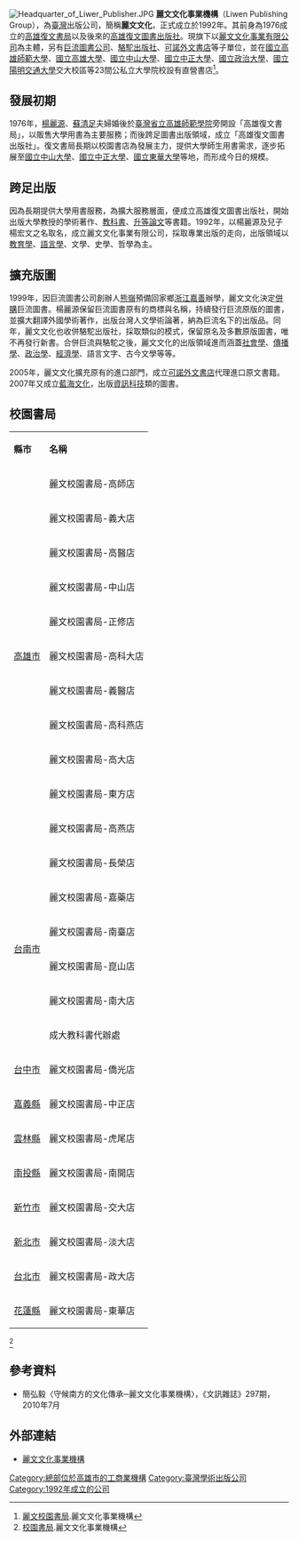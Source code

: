 {{notability unreferenced|time=2010-11-15T12:29:05+00:00}}
{{Infobox company
| name                = 麗文文化事業股份有限公司
| name_en             = Liwen Publisher
| logo                = 
| caption             = 
| type                = 股份有限公司
| original_text       = 
| other_text          = 
| traded_as           = 
| local_code_name             =  TW
| local_code             =  86908024
| fate                = 
| predecessor         = 
| successor           = 
| foundation          = {{Start date|1992||}}
| defunct             = <!-- {{End date|YYYY|MM|DD}} -->
| location            = {{TW}}[[高雄市|高雄市]][[苓雅區|苓雅區]][[五福一路|五福一路]]57號2樓之2
| locations           = 
| area_served         = 
| founder             = 
| key_people          = [[董事長|董事長]]：楊麗源<br>[[總經理|總經理]]：蘇清足
| industry            = 出版業
| products            = 
| services            = 
| revenue             = 
| operating_income    = 
| net_income          = 
| aum                 = <!-- Only used with financial services companies -->
| assets              = 
| equity              = 
| owner               = 
| num_employees       = 
| parent              = 
| divisions           = 
| subsid              = 
| homepage            = {{URL|www.liwen.com.tw}}
| slogan              = 
| capital             =  [[新台幣|新台幣]]35,000,000 元
| market_value        = 
| P/E ratio           = 
| earnings per share  = 
| Net asset value     = 
| accounting_period   = 
| major_shareholder   = 
| footnotes           = 
}}

[[File:Headquarter_of_Liwer_Publisher.JPG|thumb]]
'''麗文文化事業機構'''（Liwen Publishing Group），為[[臺灣|臺灣]]出版公司，簡稱'''麗文文化'''，正式成立於1992年。其前身為1976成立的[[高雄復文書局|高雄復文書局]]以及後來的[[高雄復文圖書出版社|高雄復文圖書出版社]]。現旗下以[[麗文文化事業有限公司|麗文文化事業有限公司]]為主體，另有[[巨流圖書公司|巨流圖書公司]]、[[駱駝出版社|駱駝出版社]]、[[可諾外文書店|可諾外文書店]]等子單位，並在[[國立高雄師範大學|國立高雄師範大學]]、[[國立高雄大學|國立高雄大學]]、[[國立中山大學|國立中山大學]]、[[國立中正大學|國立中正大學]]、[[國立政治大學|國立政治大學]]、[[國立陽明交通大學|國立陽明交通大學]]交大校區等23間公私立大學院校設有直營書店<ref>[https://www.liwen.com.tw/branch/all/1 麗文校園書局].麗文文化事業機構</ref>。

==發展初期==
1976年，[[楊麗源|楊麗源]]、[[蘇清足|蘇清足]]夫婦婚後於[[臺灣省立高雄師範學院|臺灣省立高雄師範學院]]旁開設「高雄復文書局」，以販售大學用書為主要服務；而後跨足圖書出版領域，成立「高雄復文圖書出版社」。復文書局長期以校園書店為發展主力，提供大學師生用書需求，逐步拓展至[[國立中山大學|國立中山大學]]、[[國立中正大學|國立中正大學]]、[[國立東華大學|國立東華大學]]等地，而形成今日的規模。

==跨足出版==
因為長期提供大學用書服務，為擴大服務層面，便成立高雄復文圖書出版社，開始出版大學教授的學術著作、[[教科書|教科書]]、[[升等論文|升等論文]]等書籍。1992年，以楊麗源及兒子楊宏文之名取名，成立麗文文化事業有限公司，採取專業出版的走向，出版領域以[[教育學|教育學]]、[[語言學|語言學]]、文學、史學、哲學為主。

==擴充版圖==
1999年，因巨流圖書公司創辦人[[熊嶺|熊嶺]]預備回家鄉[[浙江|浙江]][[嘉善縣|嘉善]]辦學，麗文文化決定[[併購|併購]]巨流圖書。楊麗源保留巨流圖書原有的商標與名稱，持續發行巨流原版的圖書，並擴大翻譯外國學術著作，出版台灣人文學術論著，納為巨流名下的出版品。同年，麗文文化也收併駱駝出版社，採取類似的模式，保留原名及多數原版圖書，唯不再發行新書。合併巨流與駱駝之後，麗文文化的出版領域進而涵蓋[[社會學|社會學]]、[[傳播學|傳播學]]、[[政治學|政治學]]、[[經濟學|經濟學]]、語言文字、古今文學等等。

2005年，麗文文化擴充原有的進口部門，成立[[可諾外文書店|可諾外文書店]]代理進口原文書籍。2007年又成立[[藍海文化|藍海文化]]，出版[[資訊科技|資訊科技]]類的圖書。

==校園書局==
{|class="wikitable" 
|- align=center
| '''縣市'''||  '''名稱''' 
|-
|rowspan="11"|[[高雄市|高雄市]]||麗文校園書局-高師店
|-
|麗文校園書局-義大店
|-
|麗文校園書局-高醫店
|-
|麗文校園書局-中山店
|-
|麗文校園書局-正修店
|-
|麗文校園書局-高科大店
|-
|麗文校園書局-義醫店
|-
|麗文校園書局-高科燕店
|-
|麗文校園書局-高大店
|-
|麗文校園書局-東方店
|-
|麗文校園書局-高燕店
|-
|rowspan="6"|[[台南市|台南市]]||麗文校園書局-長榮店
|-
|麗文校園書局-嘉藥店
|-
|麗文校園書局-南臺店
|-
|麗文校園書局-崑山店
|-
|麗文校園書局-南大店
|-
|成大教科書代辦處
|-
|[[台中市|台中市]]||麗文校園書局-僑光店
|-
|[[嘉義縣|嘉義縣]]||麗文校園書局-中正店
|-
|[[雲林縣|雲林縣]]||麗文校園書局-虎尾店
|-
|[[南投縣|南投縣]]||麗文校園書局-南開店
|-
|[[新竹市|新竹市]]||麗文校園書局-交大店
|-
|[[新北市|新北市]]||麗文校園書局-淡大店
|-
|[[台北市|台北市]]||麗文校園書局-政大店
|-
|[[花蓮縣|花蓮縣]]||麗文校園書局-東華店
|}
<ref>[https://www.liwen.com.tw/branch/all/1 校園書局].麗文文化事業機構</ref>

==參考資料==
{{reflist}}
*簡弘毅〈守候南方的文化傳承─麗文文化事業機構〉，《文訊雜誌》297期，2010年7月

==外部連結==
* [http://www.liwen.com.tw/ 麗文文化事業機構]{{Wayback|url=http://www.liwen.com.tw/ |date=20101119193230 }}

{{台灣的書店}}

[[Category:總部位於高雄市的工商業機構|Category:總部位於高雄市的工商業機構]]
[[Category:臺灣學術出版公司|Category:臺灣學術出版公司]]
[[Category:1992年成立的公司|Category:1992年成立的公司]]